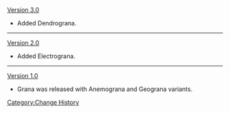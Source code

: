 [[Version 3.0]]
*Added Dendrograna.
----
[[Version 2.0]]
*Added Electrograna.
----
[[Version 1.0]]
*Grana was released with Anemograna and Geograna variants.
<noinclude>[[Category:Change History]]</noinclude>